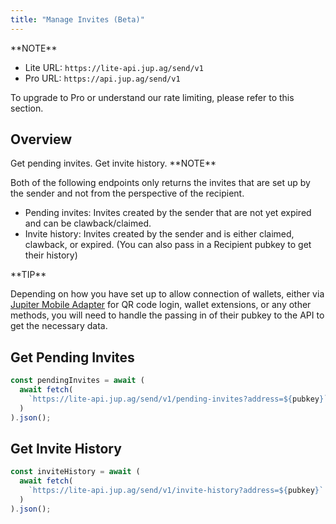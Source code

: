 ```yaml
---
title: "Manage Invites (Beta)"
---
```


<Info>
  **NOTE**

  * Lite URL: `https://lite-api.jup.ag/send/v1`
  * Pro URL: `https://api.jup.ag/send/v1`

  To upgrade to Pro or understand our rate limiting, please refer to this section.

  <CardGroup>
    <Card title="API Key Setup" href="/docs/api-setup" icon="key" horizontal/>
    <Card title="API Rate Limit" href="/docs/api-rate-limit" icon="gauge" horizontal/>
  </CardGroup>
</Info>

## Overview

<Steps>
  <Step>
  Get pending invites.
  </Step>
  <Step>
  Get invite history.
  </Step>
</Steps>

<Info>
  **NOTE**

  Both of the following endpoints only returns the invites that are set up by the sender and not from the perspective of the recipient.

  * Pending invites: Invites created by the sender that are not yet expired and can be clawback/claimed.
  * Invite history: Invites created by the sender and is either claimed, clawback, or expired. (You can also pass in a Recipient pubkey to get their history)
</Info>

<Tip>
  **TIP**

  Depending on how you have set up to allow connection of wallets, either via [Jupiter Mobile Adapter](/docs/tool-kits/mobile-adapter) for QR code login, wallet extensions, or any other methods, you will need to handle the passing in of their pubkey to the API to get the necessary data.
</Tip>

## Get Pending Invites

```js
const pendingInvites = await (
  await fetch(
    `https://lite-api.jup.ag/send/v1/pending-invites?address=${pubkey}`
  )
).json();
```

## Get Invite History

```js
const inviteHistory = await (
  await fetch(
    `https://lite-api.jup.ag/send/v1/invite-history?address=${pubkey}`
  )
).json();
```
